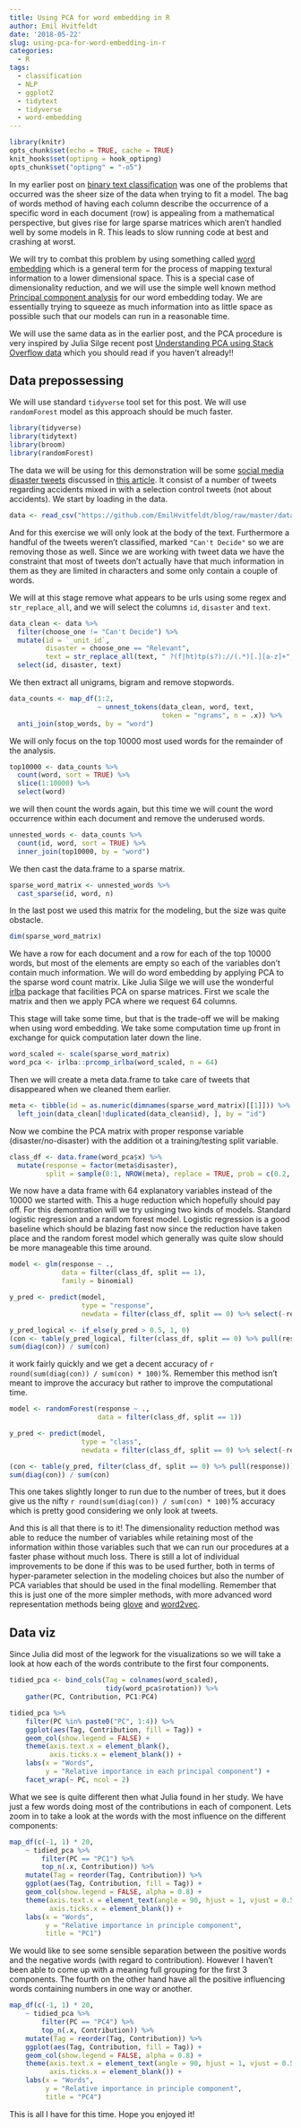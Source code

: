 ```yaml
---
title: Using PCA for word embedding in R
author: Emil Hvitfeldt
date: '2018-05-22'
slug: using-pca-for-word-embedding-in-r
categories:
  - R
tags:
  - classification
  - NLP
  - ggplot2
  - tidytext
  - tidyverse
  - word-embedding
---
```


```r
library(knitr)
opts_chunk$set(echo = TRUE, cache = TRUE)
knit_hooks$set(optipng = hook_optipng)
opts_chunk$set("optipng" = "-o5")
```

In my earlier post on [binary text classification](https://www.hvitfeldt.me/2018/03/binary-text-classification-with-tidytext-and-caret/) was one of the problems that occurred was the sheer size of the data when trying to fit a model. The bag of words method of having each column describe the occurrence of a specific word in each document (row) is appealing from a mathematical perspective, but gives rise for large sparse matrices which aren't handled well by some models in R. This leads to slow running code at best and crashing at worst.  

We will try to combat this problem by using something called [word embedding](https://en.wikipedia.org/wiki/Word_embedding) which is a general term for the process of mapping textural information to a lower dimensional space. This is a special case of dimensionality reduction, and we will use the simple well known method [Principal component analysis](https://en.wikipedia.org/wiki/Principal_component_analysis) for our word embedding today. We are essentially trying to squeeze as much information into as little space as possible such that our models can run in a reasonable time.  

We will use the same data as in the earlier post, and the PCA procedure is very inspired by Julia Silge recent post [Understanding PCA using Stack Overflow data](https://juliasilge.com/blog/stack-overflow-pca/) which you should read if you haven't already!!

## Data prepossessing

We will use standard `tidyverse` tool set for this post. We will use `randomForest` model as this approach should be much faster.

```r
library(tidyverse)
library(tidytext)
library(broom)
library(randomForest)
```

The data we will be using for this demonstration will be some [social media disaster tweets](https://data.world/crowdflower/disasters-on-social-media) discussed in [this article](https://arxiv.org/pdf/1705.02009.pdf). 
It consist of a number of tweets regarding accidents mixed in with a selection control tweets (not about accidents). We start by loading in the data.

```r
data <- read_csv("https://github.com/EmilHvitfeldt/blog/raw/master/data/socialmedia-disaster-tweets-DFE.csv")
```

And for this exercise we will only look at the body of the text. Furthermore a handful of the tweets weren't classified, marked `"Can't Decide"` so we are removing those as well. Since we are working with tweet data we have the constraint that most of tweets don't actually have that much information in them as they are limited in characters and some only contain a couple of words.  

We will at this stage remove what appears to be urls using some regex and `str_replace_all`, and we will select the columns `id`, `disaster` and `text`.

```r
data_clean <- data %>%
  filter(choose_one != "Can't Decide") %>%
  mutate(id = `_unit_id`,
         disaster = choose_one == "Relevant",
         text = str_replace_all(text, " ?(f|ht)tp(s?)://(.*)[.][a-z]+", "")) %>%
  select(id, disaster, text)
```

We then extract all unigrams, bigram and remove stopwords. 

```r
data_counts <- map_df(1:2,
                      ~ unnest_tokens(data_clean, word, text, 
                                      token = "ngrams", n = .x)) %>%
  anti_join(stop_words, by = "word")
```

We will only focus on the top 10000 most used words for the remainder of the analysis.

```r
top10000 <- data_counts %>%
  count(word, sort = TRUE) %>%
  slice(1:10000) %>%
  select(word)
```

we will then count the words again, but this time we will count the word occurrence within each document and remove the underused words.

```r
unnested_words <- data_counts %>%
  count(id, word, sort = TRUE) %>%
  inner_join(top10000, by = "word")
```

We then cast the data.frame to a sparse matrix.

```r
sparse_word_matrix <- unnested_words %>%
  cast_sparse(id, word, n)
```

In the last post we used this matrix for the modeling, but the size was quite obstacle. 

```r
dim(sparse_word_matrix)
```

We have a row for each document and a row for each of the top 10000 words, but most of the elements are empty so each of the variables don't contain much information. We will do word embedding by applying PCA to the sparse word count matrix. Like Julia Silge we will use the wonderful [irlba](https://bwlewis.github.io/irlba/) package that facilities PCA on sparse matrices. First we scale the matrix and then we apply PCA where we request 64 columns.  

This stage will take some time, but that is the trade-off we will be making when using word embedding. We take some computation time up front in exchange for quick computation later down the line.

```r
word_scaled <- scale(sparse_word_matrix)
word_pca <- irlba::prcomp_irlba(word_scaled, n = 64)
```

Then we will create a meta data.frame to take care of tweets that disappeared when we cleaned them earlier.

```r
meta <- tibble(id = as.numeric(dimnames(sparse_word_matrix)[[1]])) %>%
  left_join(data_clean[!duplicated(data_clean$id), ], by = "id")
```

Now we combine the PCA matrix with proper response variable (disaster/no-disaster) with the addition ot a training/testing split variable.

```r
class_df <- data.frame(word_pca$x) %>%
  mutate(response = factor(meta$disaster),
         split = sample(0:1, NROW(meta), replace = TRUE, prob = c(0.2, 0.8)))
```

We now have a data frame with 64 explanatory variables instead of the 10000 we started with. This a huge reduction which hopefully should pay off. For this demontration will we try usinging two kinds of models. Standard logistic regression and a random forest model. Logistic regression is a good baseline which should be blazing fast now since the reduction have taken place and the random forest model which generally was quite slow should be more manageable this time around.

```r
model <- glm(response ~ ., 
             data = filter(class_df, split == 1), 
             family = binomial)

y_pred <- predict(model, 
                  type = "response",
                  newdata = filter(class_df, split == 0) %>% select(-response))

y_pred_logical <- if_else(y_pred > 0.5, 1, 0)
(con <- table(y_pred_logical, filter(class_df, split == 0) %>% pull(response)))
sum(diag(con)) / sum(con)
```

it work fairly quickly and we get a decent accuracy of `r round(sum(diag(con)) / sum(con) * 100)`%. Remember this method isn't meant to improve the accuracy but rather to improve the computational time. 

```r
model <- randomForest(response ~ ., 
                      data = filter(class_df, split == 1))

y_pred <- predict(model, 
                  type = "class",
                  newdata = filter(class_df, split == 0) %>% select(-response))

(con <- table(y_pred, filter(class_df, split == 0) %>% pull(response)))
sum(diag(con)) / sum(con)
```
This one takes slightly longer to run due to the number of trees, but it does give us the nifty `r round(sum(diag(con)) / sum(con) * 100)`% accuracy which is pretty good considering we only look at tweets.

And this is all that there is to it! The dimensionality reduction method was able to reduce the number of variables while retaining most of the information within those variables such that we can run our procedures at a faster phase without much loss. There is still a lot of individual improvements to be done if this was to be used further, both in terms of hyper-parameter selection in the modeling choices but also the number of PCA variables that should be used in the final modelling. Remember that this is just one of the more simpler methods, with more advanced word representation methods being [glove](https://nlp.stanford.edu/projects/glove/) and [word2vec](https://www.tensorflow.org/tutorials/word2vec).

## Data viz

Since Julia did most of the legwork for the visualizations so we will take a look at how each of the words contribute to the first four components. 

```r
tidied_pca <- bind_cols(Tag = colnames(word_scaled),
                        tidy(word_pca$rotation)) %>%
    gather(PC, Contribution, PC1:PC4)

tidied_pca %>% 
    filter(PC %in% paste0("PC", 1:4)) %>%
    ggplot(aes(Tag, Contribution, fill = Tag)) +
    geom_col(show.legend = FALSE) +
    theme(axis.text.x = element_blank(), 
          axis.ticks.x = element_blank()) + 
    labs(x = "Words",
         y = "Relative importance in each principal component") +
    facet_wrap(~ PC, ncol = 2)
```

What we see is quite different then what Julia found in her study. We have just a few words doing most of the contributions in each of component. Lets zoom in to take a look at the words with the most influence on the different components:

```r
map_df(c(-1, 1) * 20,
    ~ tidied_pca %>%
        filter(PC == "PC1") %>% 
        top_n(.x, Contribution)) %>%
    mutate(Tag = reorder(Tag, Contribution)) %>%
    ggplot(aes(Tag, Contribution, fill = Tag)) +
    geom_col(show.legend = FALSE, alpha = 0.8) +
    theme(axis.text.x = element_text(angle = 90, hjust = 1, vjust = 0.5), 
          axis.ticks.x = element_blank()) +
    labs(x = "Words",
         y = "Relative importance in principle component",
         title = "PC1")
```

We would like to see some sensible separation between the positive words and the negative words (with regard to contribution). However I haven't been able to come up with a meaning full grouping for the first 3 components. The fourth on the other hand have all the positive influencing words containing numbers in one way or another.

```r
map_df(c(-1, 1) * 20,
    ~ tidied_pca %>%
        filter(PC == "PC4") %>% 
        top_n(.x, Contribution)) %>%
    mutate(Tag = reorder(Tag, Contribution)) %>%
    ggplot(aes(Tag, Contribution, fill = Tag)) +
    geom_col(show.legend = FALSE, alpha = 0.8) +
    theme(axis.text.x = element_text(angle = 90, hjust = 1, vjust = 0.5), 
          axis.ticks.x = element_blank()) +
    labs(x = "Words",
         y = "Relative importance in principle component",
         title = "PC4")
```

This is all I have for this time. Hope you enjoyed it!
